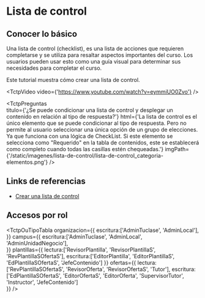 
# Lista de control

## Conocer lo básico

Una lista de control (checklist), es una lista de acciones que requieren completarse y se utiliza para resaltar aspectos importantes del curso. 
Los usuarios pueden usar esto como una guía visual para determinar sus necesidades para completar el curso.

Este tutorial muestra cómo crear una lista de control.

<TctpVideo video={'https://www.youtube.com/watch?v=eymmiUO0Zvo'} />

<TctpPreguntas    
    titulo={'¿Se puede condicionar una lista de control y desplegar un contenido en relación al tipo de respuesta?'}
    html={'La lista de control es el único elemento que se puede condicionar al tipo de respuesta. Pero no permite al usuario seleccionar una única opción de un grupo de elecciones. Ya que funciona con una lógica de CheckList. Si este elemento se selecciona como "Requerido" en la tabla de contenidos, este se establecerá como completo cuando todas las casillas estén chequeadas.'}
    imgPath={'/static/imagenes/lista-de-control/lista-de-control_categoria-elementos.png'}
/>

## Links de referencias
* <a href="https://documentation.brightspace.com/es-mx/le/checklist/instructor/creating_checklist.htm?Highlight=lista%20de%20control" target="_blank">Crear una lista de control</a>


## Accesos por rol

<TctpOuTipoTabla 
    organizacion={{
        escritura:['AdminTuclase', 'AdminLocal'],
    }} 
    campus={{
        escritura:['AdminTuclase', 'AdminLocal', 'AdminUnidadNegocio'],        
    }} 
    plantillas={{
        lectura:['RevisorPlantilla', 'RevisorPlantillaS', 'RevPlantillaSOfertaS'], 
        escritura:['EditorPlantilla', 'EditorPlantillaS', 'EdPlantillaSOfertaS', 'JefeContenido']
    }} 
    ofertas={{
        lectura:['RevPlantillaSOfertaS', 'RevisorOferta', 'RevisorOfertaS', 'Tutor'], 
        escritura:['EdPlantillaSOfertaS', 'EditorOfertaS', 'EditorOferta', 'SupervisorTutor', 'Instructor', 'JefeContenido']        
    }} 
/>